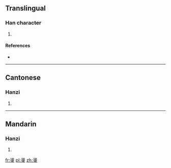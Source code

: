 ==Translingual==

===Han character===
{{Han char|rn=96|rad=玉|as=12|sn=17|four=3610<sub>3</sub>|canj=水竹一土戈 (EHMGI)}}

# {{defn|Han|sort=玉12}}

====References====
* {{Han ref|kx=0741.350|dkj=21235|dj=1151.120|hdz=21139.070|uh=7497|ud=29847|bh=ED66|bd=60774}}

----

==Cantonese==

===Hanzi===
{{yue-hanzi|jyut=|y=dong6}}

# {{defn|lang=yue|sort=玉12}}

----

==Mandarin==

===Hanzi===
{{cmn-hanzi|pin=[[dàng]] ([[dang4]])|wg=tang<sup>4</sup>}}

# {{defn|lang=cmn|sort=玉12}}

[[fr:璗]]
[[pl:璗]]
[[zh:璗]]